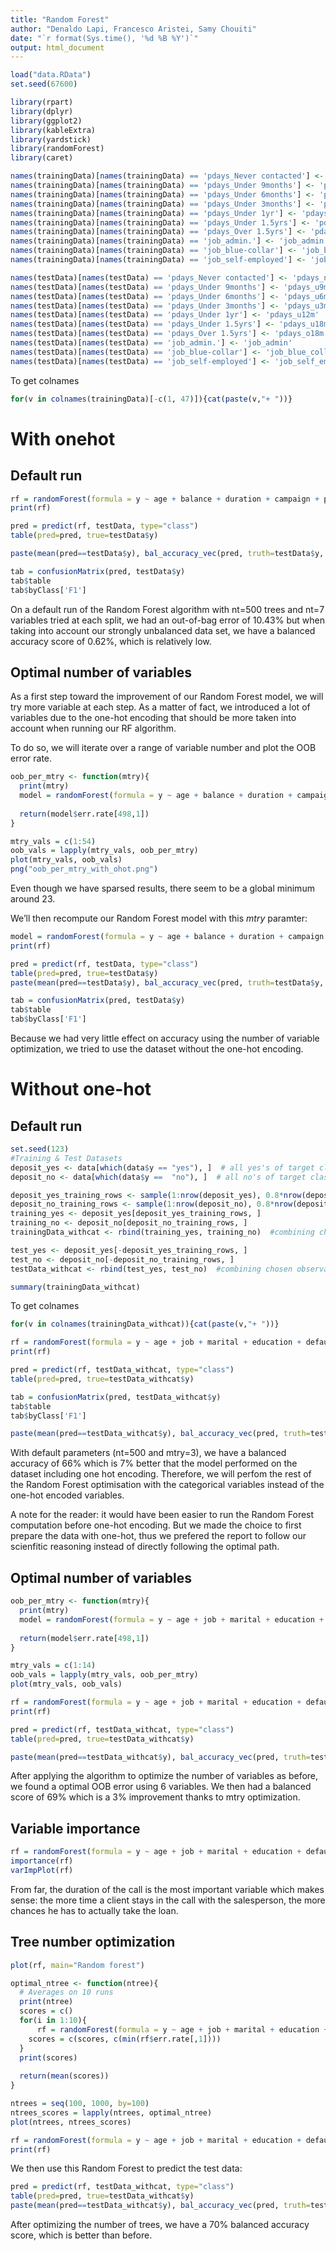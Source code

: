 ```yaml
---
title: "Random Forest"
author: "Denaldo Lapi, Francesco Aristei, Samy Chouiti"
date: "`r format(Sys.time(), '%d %B %Y')`"
output: html_document
---
```


```r
load("data.RData")
set.seed(67600)
```

```r
library(rpart)
library(dplyr)
library(ggplot2)
library(kableExtra)
library(yardstick)
library(randomForest)
library(caret)
```

```r
names(trainingData)[names(trainingData) == 'pdays_Never contacted'] <- 'pdays_never'
names(trainingData)[names(trainingData) == 'pdays_Under 9months'] <- 'pdays_u9m'
names(trainingData)[names(trainingData) == 'pdays_Under 6months'] <- 'pdays_u6m'
names(trainingData)[names(trainingData) == 'pdays_Under 3months'] <- 'pdays_u3m'
names(trainingData)[names(trainingData) == 'pdays_Under 1yr'] <- 'pdays_u12m'
names(trainingData)[names(trainingData) == 'pdays_Under 1.5yrs'] <- 'pdays_u18m'
names(trainingData)[names(trainingData) == 'pdays_Over 1.5yrs'] <- 'pdays_o18m'
names(trainingData)[names(trainingData) == 'job_admin.'] <- 'job_admin'
names(trainingData)[names(trainingData) == 'job_blue-collar'] <- 'job_blue_collar'
names(trainingData)[names(trainingData) == 'job_self-employed'] <- 'job_self_employed'
```

```r
names(testData)[names(testData) == 'pdays_Never contacted'] <- 'pdays_never'
names(testData)[names(testData) == 'pdays_Under 9months'] <- 'pdays_u9m'
names(testData)[names(testData) == 'pdays_Under 6months'] <- 'pdays_u6m'
names(testData)[names(testData) == 'pdays_Under 3months'] <- 'pdays_u3m'
names(testData)[names(testData) == 'pdays_Under 1yr'] <- 'pdays_u12m'
names(testData)[names(testData) == 'pdays_Under 1.5yrs'] <- 'pdays_u18m'
names(testData)[names(testData) == 'pdays_Over 1.5yrs'] <- 'pdays_o18m'
names(testData)[names(testData) == 'job_admin.'] <- 'job_admin'
names(testData)[names(testData) == 'job_blue-collar'] <- 'job_blue_collar'
names(testData)[names(testData) == 'job_self-employed'] <- 'job_self_employed'
```


To get colnames
```r
for(v in colnames(trainingData)[-c(1, 47)]){cat(paste(v,"+ "))}
```

# With onehot
## Default run
```r
rf = randomForest(formula = y ~ age + balance + duration + campaign + previous + poutcome_failure + poutcome_success + poutcome_unknown + job_admin + job_blue_collar + job_entrepreneur + job_housemaid + job_management + job_retired + job_self_employed + job_services + job_student + job_technician + job_unemployed + job_unknown + marital_divorced + marital_married + marital_single + education_primary + education_secondary + education_tertiary + education_unknown + default_no + default_yes + housing_no + housing_yes + loan_no + loan_yes + month_apr + month_aug + month_dec + month_feb + month_jan + month_jul + month_jun + month_mar + month_may + month_nov + month_oct + month_sep + pdays_never + pdays_u3m + pdays_u6m + pdays_u9m + pdays_u12m + pdays_u18m + pdays_o18m, data=trainingData)
print(rf)
```

```r
pred = predict(rf, testData, type="class")
table(pred=pred, true=testData$y)
```

```r
paste(mean(pred==testData$y), bal_accuracy_vec(pred, truth=testData$y, estimator="binary"))
```

```r
tab = confusionMatrix(pred, testData$y)
tab$table
tab$byClass['F1']
```

On a default run of the Random Forest algorithm with nt=500 trees and nt=7 variables tried at each split, we had an out-of-bag error of 10.43% but when taking into account our strongly unbalanced data set, we have a balanced accuracy score of 0.62%, which is relatively low.


## Optimal number of variables
As a first step toward the improvement of our Random Forest model, we will try more variable at each step. As a matter of fact, we introduced a lot of variables due to the one-hot encoding that should be more taken into account when running our RF algorithm.

To do so, we will iterate over a range of variable number and plot the OOB error rate.
```r
oob_per_mtry <- function(mtry){
  print(mtry)
  model = randomForest(formula = y ~ age + balance + duration + campaign + previous + poutcome_failure + poutcome_success + poutcome_unknown + job_admin + job_blue_collar + job_entrepreneur + job_housemaid + job_management + job_retired + job_self_employed + job_services + job_student + job_technician + job_unemployed + job_unknown + marital_divorced + marital_married + marital_single + education_primary + education_secondary + education_tertiary + education_unknown + default_no + default_yes + housing_no + housing_yes + loan_no + loan_yes + month_apr + month_aug + month_dec + month_feb + month_jan + month_jul + month_jun + month_mar + month_may + month_nov + month_oct + month_sep + pdays_never + pdays_u3m + pdays_u6m + pdays_u9m + pdays_u12m + pdays_u18m + pdays_o18m, data=trainingData, ntree=500, mtry=mtry)
  
  return(model$err.rate[498,1])
}

mtry_vals = c(1:54)
oob_vals = lapply(mtry_vals, oob_per_mtry)
plot(mtry_vals, oob_vals)
png("oob_per_mtry_with_ohot.png")
```
Even though we have sparsed results, there seem to be a global minimum around 23.

We'll then recompute our Random Forest model with this *mtry* paramter:
```r
model = randomForest(formula = y ~ age + balance + duration + campaign + previous + poutcome_failure + poutcome_success + poutcome_unknown + job_admin + job_blue_collar + job_entrepreneur + job_housemaid + job_management + job_retired + job_self_employed + job_services + job_student + job_technician + job_unemployed + job_unknown + marital_divorced + marital_married + marital_single + education_primary + education_secondary + education_tertiary + education_unknown + default_no + default_yes + housing_no + housing_yes + loan_no + loan_yes + month_apr + month_aug + month_dec + month_feb + month_jan + month_jul + month_jun + month_mar + month_may + month_nov + month_oct + month_sep + pdays_never + pdays_u3m + pdays_u6m + pdays_u9m + pdays_u12m + pdays_u18m + pdays_o18m, data=trainingData, ntree=500, mtry=23)
print(rf)
```


```r
pred = predict(rf, testData, type="class")
table(pred=pred, true=testData$y)
paste(mean(pred==testData$y), bal_accuracy_vec(pred, truth=testData$y, estimator="binary"))
```
```r
tab = confusionMatrix(pred, testData$y)
tab$table
tab$byClass['F1']
```
Because we had very little effect on accuracy using the number of variable optimization, we tried to use the dataset without the one-hot encoding.

# Without one-hot
## Default run

```r
set.seed(123)
#Training & Test Datasets
deposit_yes <- data[which(data$y == "yes"), ]  # all yes's of target class
deposit_no <- data[which(data$y ==  "no"), ]  # all no's of target class

deposit_yes_training_rows <- sample(1:nrow(deposit_yes), 0.8*nrow(deposit_yes))  #randomly choosing 80% observations of yes class
deposit_no_training_rows <- sample(1:nrow(deposit_no), 0.8*nrow(deposit_no))  #randomly choosing 80% observations of no class
training_yes <- deposit_yes[deposit_yes_training_rows, ]  
training_no <- deposit_no[deposit_no_training_rows, ]
trainingData_withcat <- rbind(training_yes, training_no)  #combining chosen observations

test_yes <- deposit_yes[-deposit_yes_training_rows, ]
test_no <- deposit_no[-deposit_no_training_rows, ]
testData_withcat <- rbind(test_yes, test_no)  #combining chosen observations

summary(trainingData_withcat)
```

To get colnames
```r
for(v in colnames(trainingData_withcat)){cat(paste(v,"+ "))}
```

```r
rf = randomForest(formula = y ~ age + job + marital + education + default + balance + housing + loan + month + duration + campaign + pdays + previous + poutcome, data=trainingData_withcat)
print(rf)
```

```r
pred = predict(rf, testData_withcat, type="class")
table(pred=pred, true=testData_withcat$y)
```

```r
tab = confusionMatrix(pred, testData_withcat$y)
tab$table
tab$byClass['F1']
```

```r
paste(mean(pred==testData_withcat$y), bal_accuracy_vec(pred, truth=testData_withcat$y, estimator="binary"))
```
With default parameters (nt=500 and mtry=3), we have a balanced accuracy of 66% which is 7% better that the model performed on the dataset including one hot encoding. Therefore, we will perfom the rest of the Random Forest optimisation with the categorical variables instead of the one-hot encoded variables.

A note for the reader: it would have been easier to run the Random Forest computation before one-hot encoding. But we made the choice to first prepare the data with one-hot, thus we prefered the report to follow our scienfitic reasoning instead of directly following the optimal path.

## Optimal number of variables

```r
oob_per_mtry <- function(mtry){
  print(mtry)
  model = randomForest(formula = y ~ age + job + marital + education + default + balance + housing + loan + month + duration + campaign + pdays + previous + poutcome, data=trainingData_withcat, ntree=500, mtry=mtry)
  
  return(model$err.rate[498,1])
}

mtry_vals = c(1:14)
oob_vals = lapply(mtry_vals, oob_per_mtry)
plot(mtry_vals, oob_vals)
```

```r
rf = randomForest(formula = y ~ age + job + marital + education + default + balance + housing + loan + month + duration + campaign + pdays + previous + poutcome, data=trainingData_withcat, mtry=6)
print(rf)
```

```r
pred = predict(rf, testData_withcat, type="class")
table(pred=pred, true=testData_withcat$y)
```


```r
paste(mean(pred==testData_withcat$y), bal_accuracy_vec(pred, truth=testData_withcat$y, estimator="binary"))
```

After applying the algorithm to optimize the number of variables as before, we found a optimal OOB error using 6 variables. We then had a balanced score of 69% which is a 3% improvement thanks to mtry optimization.

## Variable importance
```r
rf = randomForest(formula = y ~ age + job + marital + education + default + balance + housing + loan + month + duration + campaign + pdays + previous + poutcome, data=trainingData_withcat, mtry=6, importance=TRUE)
importance(rf)
varImpPlot(rf)
```
From far, the duration of the call is the most important variable which makes sense: the more time a client stays in the call with the salesperson, the more chances he has to actually take the loan.

## Tree number optimization
```r
plot(rf, main="Random forest")
```
```r
optimal_ntree <- function(ntree){
  # Averages on 10 runs
  print(ntree)
  scores = c()
  for(i in 1:10){
      rf = randomForest(formula = y ~ age + job + marital + education + default + balance + housing + loan + month + duration + campaign + pdays + previous + poutcome, data=trainingData_withcat, ntree=ntree, mtry=6)
    scores = c(scores, c(min(rf$err.rate[,1])))
  }
  print(scores)
  
  return(mean(scores))
}
```

```r
ntrees = seq(100, 1000, by=100)
ntrees_scores = lapply(ntrees, optimal_ntree)
plot(ntrees, ntrees_scores)
```





```r
rf = randomForest(formula = y ~ age + job + marital + education + default + balance + housing + loan + month + duration + campaign + pdays + previous + poutcome, data=trainingData_withcat, mtry=6, ntree=1000)
print(rf)
```


We then use this Random Forest to predict the test data:
```r
pred = predict(rf, testData_withcat, type="class")
table(pred=pred, true=testData_withcat$y)
paste(mean(pred==testData_withcat$y), bal_accuracy_vec(pred, truth=testData_withcat$y, estimator="binary"))
```
After optimizing the number of trees, we have a 70% balanced accuracy score, which is better than before.



